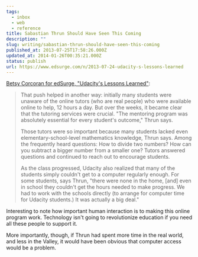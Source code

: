 ```yaml
---
tags:
  - inbox
  - web
  - reference
title: Sabastian Thrun Should Have Seen This Coming
description: ""
slug: writing/sabastian-thrun-should-have-seen-this-coming
published_at: 2013-07-25T17:58:26.000Z
updated_at: 2014-01-26T00:35:21.000Z
status: publish
url: https://www.edsurge.com/n/2013-07-24-udacity-s-lessons-learned
---
```

[Betsy Corcoran for edSurge, "Udacity's Lessons Learned"](https://www.edsurge.com/n/2013-07-24-udacity-s-lessons-learned "Udacity's Lessons Learned"):

> That push helped in another way: initially many students were unaware of the online tutors (who are real people) who were available online to help, 12 hours a day. But over the weeks, it became clear that the tutoring services were crucial. "The mentoring program was absolutely essential for every student's outcome," Thrun says.
>
> Those tutors were so important because many students lacked even elementary-school-level mathematics knowledge, Thrun says. Among the frequently heard questions: How to divide two numbers? How can you subtract a bigger number from a smaller one? Tutors answered questions and continued to reach out to encourage students.
>
> As the class progressed, Udacity also realized that many of the students simply couldn't get to a computer regularly enough. For some students, says Thrun, "there were none in the home, \[and] even in school they couldn't get the hours needed to make progress. We had to work with the schools directly (to arrange for computer time for Udacity students.) It was actually a big deal."

Interesting to note how important human interaction is to making this online program work. Technology isn't going to revolutionize education if you need all these people to support it.

More importantly, though, if Thrun had spent more time in the real world, and less in the Valley, it would have been obvious that computer access would be a problem.
